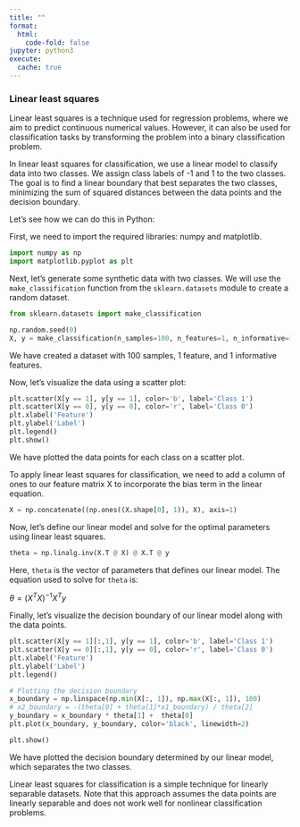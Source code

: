 ```yaml
---
title: ""
format:
  html:
    code-fold: false
jupyter: python3
execute: 
  cache: true
---
```


### Linear least squares

Linear least squares is a technique used for regression problems, where we aim to predict continuous numerical values. However, it can also be used for classification tasks by transforming the problem into a binary classification problem.

In linear least squares for classification, we use a linear model to classify data into two classes. We assign class labels of -1 and 1 to the two classes. The goal is to find a linear boundary that best separates the two classes, minimizing the sum of squared distances between the data points and the decision boundary.

Let's see how we can do this in Python:

First, we need to import the required libraries: numpy and matplotlib.

```python
import numpy as np
import matplotlib.pyplot as plt
```

Next, let's generate some synthetic data with two classes. We will use the `make_classification` function from the `sklearn.datasets` module to create a random dataset.

```python
from sklearn.datasets import make_classification

np.random.seed(0)
X, y = make_classification(n_samples=100, n_features=1, n_informative=1, n_redundant=0, n_clusters_per_class=1)
```

We have created a dataset with 100 samples, 1 feature, and 1 informative features.

Now, let's visualize the data using a scatter plot:

```python
plt.scatter(X[y == 1], y[y == 1], color='b', label='Class 1')
plt.scatter(X[y == 0], y[y == 0], color='r', label='Class 0')
plt.xlabel('Feature')
plt.ylabel('Label')
plt.legend()
plt.show()
```

We have plotted the data points for each class on a scatter plot.

To apply linear least squares for classification, we need to add a column of ones to our feature matrix X to incorporate the bias term in the linear equation.

```python
X = np.concatenate((np.ones((X.shape[0], 1)), X), axis=1)
```

Now, let's define our linear model and solve for the optimal parameters using linear least squares.

```python
theta = np.linalg.inv(X.T @ X) @ X.T @ y
```

Here, `theta` is the vector of parameters that defines our linear model. The equation used to solve for `theta` is:


$\theta = (X^T X)^{-1} X^T y$

Finally, let's visualize the decision boundary of our linear model along with the data points.

```python
plt.scatter(X[y == 1][:,1], y[y == 1], color='b', label='Class 1')
plt.scatter(X[y == 0][:,1], y[y == 0], color='r', label='Class 0')
plt.xlabel('Feature')
plt.ylabel('Label')
plt.legend()

# Plotting the decision boundary
x_boundary = np.linspace(np.min(X[:, 1]), np.max(X[:, 1]), 100)
# x2_boundary = -(theta[0] + theta[1]*x1_boundary) / theta[2]
y_boundary = x_boundary * theta[1] +  theta[0]
plt.plot(x_boundary, y_boundary, color='black', linewidth=2)

plt.show()
```



We have plotted the decision boundary determined by our linear model, which separates the two classes.

Linear least squares for classification is a simple technique for linearly separable datasets. Note that this approach assumes the data points are linearly separable and does not work well for nonlinear classification problems.